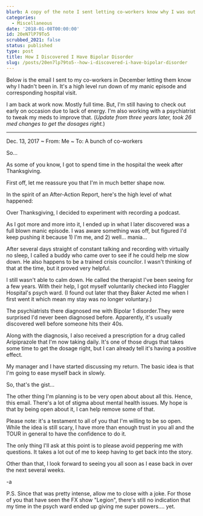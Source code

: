 ```yaml
---
blurb: A copy of the note I sent letting co-workers know why I was out.
categories:
  - Miscellaneous
date: '2018-01-08T00:00:00'
id: 20eN7lP79To5
scrubbed_2021: false
status: published
type: post
title: How I Discovered I Have Bipolar Disorder
slug: /posts/20en7lp79to5--how-i-discovered-i-have-bipolar-disorder
---
```


Below is the email I sent to my co-workers in December letting them know why I hadn't been in. It's a high level run down of my manic episode and corresponding hospital visit.

I am back at work now. Mostly full time. But, I'm still having to check out early on occasion due to lack of energy. I'm also working with a psychiatrist to tweak my meds to improve that. (_Update from three years later, took 26 med changes to get the dosages right._)

---


Dec. 13, 2017 ~ From: Me ~ To: A bunch of co-workers

So...

As some of you know, I got to spend time in the hospital the week after Thanksgiving.

First off, let me reassure you that I'm in much better shape now.

In the spirit of an After-Action Report, here's the high level of what happened:

Over Thanksgiving, I decided to experiment with recording a podcast.

As I got more and more into it, I ended up in what I later discovered was a full blown manic episode. I was aware something was off, but figured I'd keep pushing it because 1) I'm me, and 2) well... mania...

After several days straight of constant talking and recording with virtually no sleep, I called a buddy who came over to see if he could help me slow down. He also happens to be a trained crisis councilor. I wasn't thinking of that at the time, but it proved very helpful.

I still wasn't able to calm down. He called the therapist I've been seeing for a few years. With their help, I got myself voluntarily checked into Flaggler Hospital's psych ward. (I found out later that they Baker Acted me when I first went it which mean my stay was no longer voluntary.)

The psychiatrists there diagnosed me with Bipolar 1 disorder.They were surprised I'd never been diagnosed before. Apparently, it's usually discovered well before someone hits their 40s.

Along with the diagnosis, I also received a prescription for a drug called Aripiprazole that I'm now taking daily. It's one of those drugs that takes some time to get the dosage right, but I can already tell it's having a positive effect.

My manager and I have started discussing my return. The basic idea is that I'm going to ease myself back in slowly.

So, that's the gist...

The other thing I'm planning is to be very open about about all this. Hence, this email. There's a lot of stigma about mental health issues. My hope is that by being open about it, I can help remove some of that.

Please note: it's a testament to all of you that I'm willing to be so open. While the idea is still scary, I have more than enough trust in you all and the TOUR in general to have the confidence to do it.

The only thing I'll ask at this point is to please avoid peppering me with questions. It takes a lot out of me to keep having to get back into the story.

Other than that, I look forward to seeing you all soon as I ease back in over the next several weeks.

-a

P.S. Since that was pretty intense, allow me to close with a joke. For those of you that have seen the FX show "Legion", there's still no indication that my time in the psych ward ended up giving me super powers.... yet.
